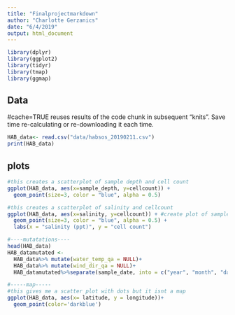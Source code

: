```yaml
---
title: "Finalprojectmarkdown"
author: "Charlotte Gerzanics"
date: "6/4/2019"
output: html_document
---
```


```r
library(dplyr)
library(ggplot2)
library(tidyr)
library(tmap)
library(ggmap)
```

## Data
#cache=TRUE reuses results of the code chunk in subsequent “knits”. Save time re-calculating or re-downloading it each time.
```r
HAB_data<- read.csv("data/habsos_20190211.csv")
print(HAB_data)
```

## plots

```r
#this creates a scatterplot of sample depth and cell count
ggplot(HAB_data, aes(x=sample_depth, y=cellcount)) + 
  geom_point(size=3, color = "blue", alpha = 0.5)

#this creates a scatterplot of salinity and cellcount 
ggplot(HAB_data, aes(x=salinity, y=cellcount)) + #create plot of sample date and salinity
  geom_point(size=3, color = "blue", alpha = 0.5) +
  labs(x = "salinity (ppt)", y = "cell count")
```



```r
#----mutatations----
head(HAB_data)
HAB_datamutated <- 
  HAB_data%>% mutate(water_temp_qa = NULL)+ 
  HAB_data%>% mutate(wind_dir_qa = NULL)+
  HAB_datamutated%>%separate(sample_date, into = c("year", "month", "day"), sep = "-") #this one uses the tidyr package
```


```r
#-----map-----
#this gives me a scatter plot with dots but it isnt a map
ggplot(HAB_data, aes(x= latitude, y = longitude))+
  geom_point(color='darkblue')
```


